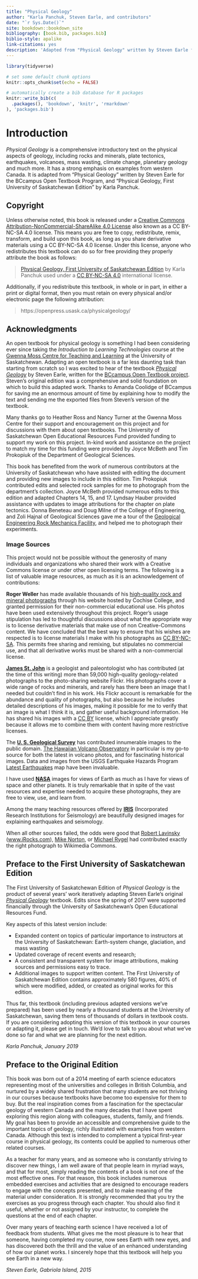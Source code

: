 ```yaml
--- 
title: "Physical Geology"
author: "Karla Panchuk, Steven Earle, and contributors"
date: "`r Sys.Date()`"
site: bookdown::bookdown_site
bibliography: [book.bib, packages.bib]
biblio-style: apalike
link-citations: yes
description: 'Adapted from "Physical Geology" written by Steven Earle for the BCcampus Open Textbook Project'
---
```


```r
library(tidyverse)

# set some default chunk options
knitr::opts_chunk$set(echo = FALSE)

# automatically create a bib database for R packages
knitr::write_bib(c(
  .packages(), 'bookdown', 'knitr', 'rmarkdown'
), 'packages.bib')
```

# Introduction {-}

_Physical Geology_ is a comprehensive introductory text on the physical aspects of geology, including rocks and minerals, plate tectonics, earthquakes, volcanoes, mass wasting, climate change, planetary geology and much more. It has a strong emphasis on examples from western Canada. It is adapted from "Physical Geology" written by Steven Earle for the BCcampus Open Textbook Program, and "Physical Geology, First University of Saskatchewan Edition" by Karla Panchuk.

## Copyright

Unless otherwise noted, this book is released under a [Creative Commons Attribution-NonCommercial-ShareAlike 4.0 License](https://creativecommons.org/licenses/by-nc-sa/4.0/) also known as a CC BY-NC-SA 4.0 license. This means you are free to copy, redistribute, remix, transform, and build upon this book, as long as you share derivative materials using a CC BY-NC-SA 4.0 license. Under this license, anyone who redistributes this textbook can do so for free providing they properly attribute the book as follows:

> [Physical Geology, First University of Saskatchewan Edition](https://physicalgeology.pressbooks.com) by Karla Panchuk used under a [CC BY-NC-SA 4.0](https://creativecommons.org/licenses/by-nc-sa/4.0/) international license.

Additionally, if you redistribute this textbook, in whole or in part, in either a print or digital format, then you must retain on every physical and/or electronic page the following attribution:

> https://openpress.usask.ca/physicalgeology/

## Acknowledgments

An open textbook for physical geology is something I had been considering ever since taking the _Introduction to Learning Technologies_ course at the [Gwenna Moss Centre for Teaching and Learning](https://teaching.usask.ca/about/units/gwenna-moss-centre-for-teaching-and-learning.php) at the University of Saskatchewan. Adapting an open textbook is a far less daunting task than starting from scratch so I was excited to hear of the textbook _[Physical Geology](https://open.bccampus.ca/find-open-textbooks/?uuid=52166cd1-e380-4e1b-9a6f-d891936e4749)_ by Steven Earle, written for the [BCcampus Open Textbook project](https://open.bccampus.ca/find-open-textbooks/). Steven's original edition was a comprehensive and solid foundation on which to build this adapted work. Thanks to Amanda Coolidge of BCcampus for saving me an enormous amount of time by explaining how to modify the text and sending me the exported files from Steven’s version of the textbook.

Many thanks go to Heather Ross and Nancy Turner at the Gwenna Moss Centre for their support and encouragement on this project and for discussions with them about open textbooks. The University of Saskatchewan Open Educational Resources Fund provided funding to support my work on this project. In-kind work and assistance on the project to match my time for this funding were provided by Joyce McBeth and Tim Prokopiuk of the Department of Geological Sciences.

This book has benefited from the work of numerous contributors at the University of Saskatchewan who have assisted with editing the document and providing new images to include in this edition. Tim Prokopiuk contributed edits and selected rock samples for me to photograph from the department’s collection. Joyce McBeth provided numerous edits to this edition and adapted Chapters 14, 15, and 17. Lyndsay Hauber provided assistance with updates to image attributions for the chapter on plate tectonics. Donna Beneteau and Doug Milne of the College of Engineering, and Zoli Hajnal of Geological Sciences gave me a tour of the [Geological Engineering Rock Mechanics Facility](https://research.usask.ca/portalforindustry/facilities/geological-engineering-rock-mechanics-facility.php), and helped me to photograph their experiments.

### Image Sources

This project would not be possible without the generosity of many individuals and organizations who shared their work with a Creative Commons license or under other open licensing terms. The following is a list of valuable image resources, as much as it is an acknowledgement of contributions:

__Roger Weller__ has made available thousands of his [high-quality rock and mineral photographs](http://skywalker.cochise.edu/wellerr/mineral/minlist.htm) through his website hosted by Cochise College, and granted permission for their non-commercial educational use. His photos have been used extensively throughout this project. Roger's usage stipulation has led to thoughtful discussions about what the appropriate way is to license derivative materials that make use of non Creative-Commons content. We have concluded that the best way to ensure that his wishes are respected is to license materials I make with his photographs as [CC BY-NC-SA](https://creativecommons.org/licenses/by-nc-sa/4.0/legalcode). This permits free sharing and remixing, but stipulates no commercial use, and that all derivative works must be shared with a non-commercial license.

__[James St. John](https://www.flickr.com/photos/jsjgeology/)__ is a geologist and paleontologist who has contributed (at the time of this writing) more than 59,000 high-quality geology-related photographs to the photo-sharing website Flickr. His photographs cover a wide range of rocks and minerals, and rarely has there been an image that I needed but couldn't find in his work. His Flickr account is remarkable for the abundance and quality of photographs, but also because he includes detailed descriptions of his images, making it possible for me to verify that an image is what I think it is, and gather useful background information. He has shared his images with a [CC BY](https://creativecommons.org/licenses/by/4.0/) license, which I appreciate greatly because it allows me to combine them with content having more restrictive licenses.

The [__U. S. Geological Survey__](https://www.usgs.gov/) has contributed innumerable images to the public domain. [The Hawaiian Volcano Observatory](https://volcanoes.usgs.gov/observatories/hvo/) in particular is my go-to source for both the latest in volcano photos, and for fascinating historical images. Data and images from the USGS Earthquake Hazards Program [Latest Earthquakes](https://earthquake.usgs.gov/earthquakes/map/) map have been invaluable.

I have used __[NASA](https://www.nasa.gov/)__ images for views of Earth as much as I have for views of space and other planets. It is truly remarkable that in spite of the vast resources and expertise needed to acquire these photographs, they are free to view, use, and learn from.

Among the many teaching resources offered by [__IRIS__](https://www.iris.edu/hq/) (Incorporated Research Institutions for Seismology) are beautifully designed images for explaining earthquakes and seismology.

When all other sources failed, the odds were good that [Robert Lavinsky](https://uamineralmuseum.com/person/robert-lavinsky) ([www.iRocks.com](https://www.irocks.com/)), [Mike Norton](https://commons.wikimedia.org/wiki/User:Mikenorton), or [Michael Rygel](https://commons.wikimedia.org/wiki/User:Rygel,_M.C.) had contributed exactly the right photograph to Wikimedia Commons.

## Preface to the First University of Saskatchewan Edition

The First University of Saskatchewan Edition of _Physical Geology_ is the product of several years' work iteratively adapting Steven Earle's original _[Physical Geology](http://bit.ly/physgeol)_ textbook. Edits since the spring of 2017 were supported financially through the University of Saskatchewan's Open Educational Resources Fund.

Key aspects of this latest version include:

- Expanded content on topics of particular importance to instructors at the University of Saskatchewan: Earth-system change, glaciation, and mass wasting
- Updated coverage of recent events and research;
- A consistent and transparent system for image attributions, making sources and permissions easy to trace.
- Additional images to support written content. The First University of Saskatchewan Edition contains approximately 580 figures, 40% of which were modified, added, or created as original works for this edition.

Thus far, this textbook (including previous adapted versions we've prepared) has been used by nearly a thousand students at the University of Saskatchewan, saving them tens of thousands of dollars in textbook costs. If you are considering adopting this version of this textbook in your courses or adapting it, please get in touch. We'd love to talk to you about what we've done so far and what we are planning for the next edition.

_Karla Panchuk, January 2019_

## Preface to the Original Edition

This book was born out of a 2014 meeting of earth science educators representing most of the universities and colleges in British Columbia, and nurtured by a widely shared frustration that many students are not thriving in our courses because textbooks have become too expensive for them to buy. But the real inspiration comes from a fascination for the spectacular geology of western Canada and the many decades that I have spent exploring this region along with colleagues, students, family, and friends. My goal has been to provide an accessible and comprehensive guide to the important topics of geology, richly illustrated with examples from western Canada. Although this text is intended to complement a typical first-year course in physical geology, its contents could be applied to numerous other related courses.

As a teacher for many years, and as someone who is constantly striving to discover new things, I am well aware of that people learn in myriad ways, and that for most, simply reading the contents of a book is not one of the most effective ones. For that reason, this book includes numerous embedded exercises and activities that are designed to encourage readers to engage with the concepts presented, and to make meaning of the material under consideration. It is strongly recommended that you try the exercises as you progress through each chapter. You should also find it useful, whether or not assigned by your instructor, to complete the questions at the end of each chapter.

Over many years of teaching earth science I have received a lot of feedback from students. What gives me the most pleasure is to hear that someone, having completed my course, now sees Earth with new eyes, and has discovered both the thrill and the value of an enhanced understanding of how our planet works. I sincerely hope that this textbook will help you see Earth in a new way.

_Steven Earle, Gabriola Island, 2015_
